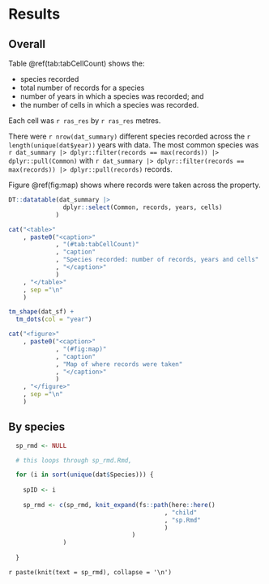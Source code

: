 
# Results

## Overall

Table \@ref(tab:tabCellCount) shows the:

* species recorded
* total number of records for a species
* number of years in which a species was recorded; and
* the number of cells in which a species was recorded.

Each cell was `r ras_res` by `r ras_res` metres.

There were `r nrow(dat_summary)` different species recorded across the `r length(unique(dat$year))` years with data. The most common species was `r dat_summary |> dplyr::filter(records == max(records)) |> dplyr::pull(Common)` with `r dat_summary |> dplyr::filter(records == max(records)) |> dplyr::pull(records)` records.

Figure \@ref(fig:map) shows where records were taken across the property.

```r

DT::datatable(dat_summary |>
               dplyr::select(Common, records, years, cells)
             )

cat("<table>"
    , paste0("<caption>"
             , "(#tab:tabCellCount)"
             , "caption"
             , "Species recorded: number of records, years and cells"
             , "</caption>"
             )
    , "</table>"
    , sep ="\n"
    )

```

```r

tm_shape(dat_sf) +
  tm_dots(col = "year")

cat("<figure>"
    , paste0("<caption>"
             , "(#fig:map)"
             , "caption"
             , "Map of where records were taken"
             , "</caption>"
             )
    , "</figure>"
    , sep ="\n"
    )

```

## By species

```r

  sp_rmd <- NULL

  # this loops through sp_rmd.Rmd,

  for (i in sort(unique(dat$Species))) {
    
    spID <- i
    
    sp_rmd <- c(sp_rmd, knit_expand(fs::path(here::here()
                                           , "child"
                                           , "sp.Rmd"
                                           )
                                  )
               )
    
  }

```

`r paste(knit(text = sp_rmd), collapse = '\n')`
